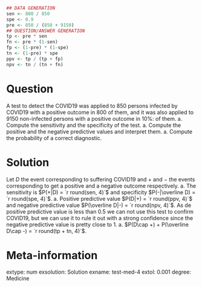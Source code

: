 
```r
## DATA GENERATION
sen <- 800 / 850
spe <- 0.9
pre <- 850 / (850 + 9150)
## QUESTION/ANSWER GENERATION
tp <- pre * sen
fn <- pre * (1-sen)
fp <- (1-pre) * (1-spe)
tn <- (1-pre) * spe
ppv <- tp / (tp + fp)
npv <- tn / (tn + fn)
```

Question
========
A test to detect the COVID19 was applied to 850 persons infected by COVID19 with a positive outcome in 800 of them, and it was also applied to 9150 non-infected persons with a positive outcome in 10%: of them.
a. Compute the sensitivity and the specificity of the test.
a. Compute the positive and the negative predictive values and interpret them. 
a. Compute the probability of a correct diagnostic.

Solution
========
Let $D$ the event corresponding to suffering COVID19 and $+$ and $-$ the events corresponding to get a positive and a negative outcome respectively.
a. The sensitivity is $P(+|D) = `r round(sen, 4)`$ and specificity $P(-|\overline D) = `r round(spe, 4)`$.
a. Positive predictive value $P(D|+) = `r round(ppv, 4)`$ and negative predictive value $P(\overline D|-) = `r round(npv, 4)`$. As de positive predictive value is less than 0.5 we can not use this test to confirm COVID19, but we can use it to rule it out with a strong confidence since the negative predictive value is pretty close to 1. 
a. $P(D\cap +) + P(\overline D\cap -) = `r round(tp + tn, 4)`$.

Meta-information 
================
extype: num
exsolution: Solution
exname: test-med-4
extol: 0.001
degree: Medicine
 
  
